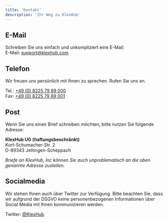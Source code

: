 ```yaml
---
title: 'Kontakt'
description: 'Ihr Weg zu KlexHub'
---
```



## E-Mail

Schreiben Sie uns einfach und unkompliziert eine E-Mail:<br/>
E-Mail: support@klexhub.com

## Telefon

Wir freuen uns persönlich mit Ihnen zu sprechen. Rufen Sie uns an.

Tel.: <a href="tel:04982257989000">+49 (0) 8225 79 89 000</a><br/>
Fax: <a href="tel:04982257989001">+49 (0) 8225 79 89 001</a>

## Post

Wenn Sie uns einen Brief schreiben möchten, bitte nutzen Sie folgende Adresse:

**KlexHub UG (haftungsbeschränkt)**<br />
Kurt-Schumacher-Str. 2<br />
D-89343 Jettingen-Scheppach

_Briefe an KlexHub, Inc können Sie auch unproblematisch an die oben genannte Adresse zustellen._

## Socialmedia

Wir stehen Ihnen auch über Twitter zur Verfügung.
Bitte beachten Sie, dass wir aufgrund der DSGVO keine personenbezogenen Informationen
über Social Media mit Ihnen kommunizieren werden.

Twitter: <a href="https://twitter.com/KlexHub">@KlexHub</a>
